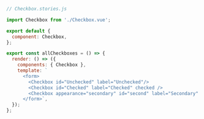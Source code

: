 ```js
// Checkbox.stories.js

import Checkbox from './Checkbox.vue';

export default {
  component: Checkbox,
};

export const allCheckboxes = () => {
  render: () => ({
    components: { Checkbox },
    template: `
      <form>
        <Checkbox id="Unchecked" label="Unchecked"/>
        <Checkbox id="Checked" label="Checked" checked />
        <Checkbox appearance="secondary" id="second" label="Secondary" checked />
      </form>`,
  });
};
```
